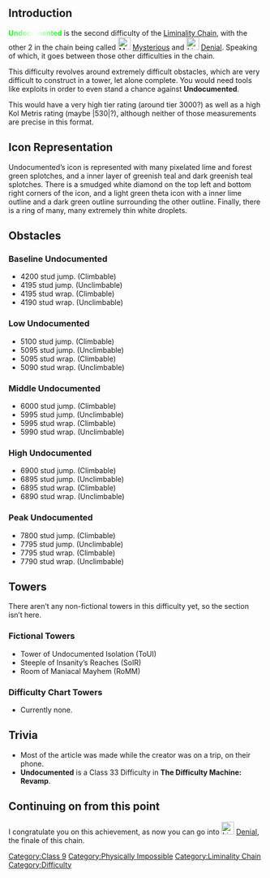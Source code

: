 {{Scrollbox|Notices=
'''Notices'''
{{Physically Impossible}}
}}
==Introduction==
{{NewDifficultyInfobox
|title1=<span style="background:linear-gradient(90deg,lime,white,lime); -webkit-background-clip:text !important; -webkit-text-fill-color:transparent;">'''Undocumented'''</span>
|image1=Undocumented.png|class=[[:Category:Class 9|Class 9]]
|type=* Unofficial Difficulty
* Physically Impossible
* [[:Category:Liminality Chain|Liminality Chain]] Difficulty
|previous=* [[File:Mysterious2.png|30px|link=Mysterious]] [[Mysterious]]
|next=* [[File:Liminesque.png|30px|link=Denial]] [[Denial]]
|difficulty_range=Baseline to Peak
|decal_id=[https://create.roblox.com/store/asset/89386283078692/Undocumented 89386283078692]
|class_range=Middle
|rating=95}}
<span style="background:linear-gradient(90deg,lime,white,lime); -webkit-background-clip:text !important; -webkit-text-fill-color:transparent;">'''Undocumented'''</span> is the second difficulty of the [[:Category:Liminality Chain|Liminality Chain]], with the other 2 in the chain being called [[File:Mysterious2.png|25x25px]] [[Mysterious]] and [[File:Liminesque.png|frameless|25x25px]] [[Denial]]. Speaking of which, it goes between those other difficulties in the chain.

This difficulty revolves around extremely difficult obstacles, which are very difficult to construct in a tower, let alone complete. You would need tools like exploits in order to even stand a chance against '''Undocumented'''.

This would have a very high tier rating (around tier 3000?) as well as a high Kol Metris rating (maybe |530|?), although neither of those measurements are precise in this format.
==Icon Representation==
Undocumented’s icon is represented with many pixelated lime and forest green splotches, and a inner layer of greenish teal and dark greenish teal splotches. There is a smudged white diamond on the top left and bottom right corners of the icon, and a light green theta icon with a inner lime outline and a dark green outline surrounding the other outline. Finally, there is a ring of many, many extremely thin white droplets.
==Obstacles==
===Baseline '''Undocumented'''===
*4200 stud jump. (Climbable)
*4195 stud jump. (Unclimbable)
*4195 stud wrap. (Climbable)
*4190 stud wrap. (Unclimbable)
===Low '''Undocumented'''===
*5100 stud jump. (Climbable)
*5095 stud jump. (Unclimbable)
*5095 stud wrap. (Climbable)
*5090 stud wrap. (Unclimbable)
===Middle '''Undocumented'''===
*6000 stud jump. (Climbable)
*5995 stud jump. (Unclimbable)
*5995 stud wrap. (Climbable)
*5990 stud wrap. (Unclimbable)
===High '''Undocumented'''===
*6900 stud jump. (Climbable)
*6895 stud jump. (Unclimbable)
*6895 stud wrap. (Climbable)
*6890 stud wrap. (Unclimbable)
===Peak '''Undocumented'''===
*7800 stud jump. (Climbable)
*7795 stud jump. (Unclimbable)
*7795 stud wrap. (Climbable)
*7790 stud wrap. (Unclimbable)
==Towers==
There aren’t any non-fictional towers in this difficulty yet, so the section isn’t here.
===Fictional Towers===
*Tower of Undocumented Isolation (ToUI)
*Steeple of Insanity’s Reaches (SoIR)
*Room of Maniacal Mayhem (RoMM)
===Difficulty Chart Towers===
*Currently none.
==Trivia==
*Most of the article was made while the creator was on a trip, on their phone.
*'''Undocumented''' is a Class 33 Difficulty in '''The Difficulty Machine: Revamp'''.
==Continuing on from this point==
I congratulate you on this achievement, as now you can go into [[File:Liminesque.png|frameless|25x25px]] [[Denial]], the finale of this chain.
{{DifficultiesNavbox}}
[[Category:Class 9]]
 
[[Category:Physically Impossible]]
[[Category:Liminality Chain]]
[[Category:Difficulty]]